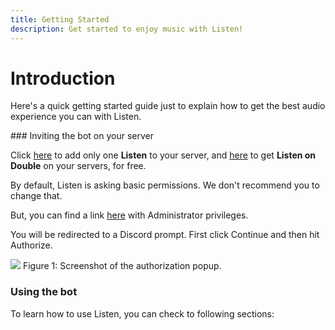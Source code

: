 ```yaml
---
title: Getting Started
description: Get started to enjoy music with Listen!
---
```



# Introduction

Here's a quick getting started guide just to explain how to get the best audio experience you can with Listen.

<Steps>
### Inviting the bot on your server

Click [here](https://discord.com/api/oauth2/authorize?client_id=777401960793636934&permissions=277129317376&scope=bot%20applications.commands) to add only one **Listen** to your server, and [here](https://discord.com/api/oauth2/authorize?client_id=1107811197950103653&permissions=277129317376&scope=bot%20applications.commands) to get **Listen on Double** on your servers, for free.

By default, Listen is asking basic permissions. 
<Callout type="error" emoji="">
We don't recommend you to change that.
</Callout>

But, you can find a link [here](https://discord.com/oauth2/authorize?client_id=1107811197950103653&permissions=8&scope=bot%20applications.commands) with Administrator privileges.

<Callout type="info">
  You will be redirected to a Discord prompt. First click Continue and then hit Authorize.
</Callout>

![](../public/index/authorization-process.png)
Figure 1: Screenshot of the authorization popup.

### Using the bot
To learn how to use Listen, you can check to following sections:
<Cards>
  <Card icon="" title="How to use commands" href="/how-to-commands" />
  <Card icon="" title="Playing a song" href="/playing-a-song" />
  <Card icon="" title="Select a language" href="/configuration/language" />
</Cards>
<Cards>
  <Card icon="" title="Learn all music commands" href="/commands/music" />
  <Card icon="" title="Learn all social commands" href="/commands/social" />
  <Card icon="" title="Diagnosing problems" href="/playback-problems" />
</Cards>


</Steps>
